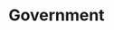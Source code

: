 # Government


<ul className='grid grid-cols-1 md:grid-cols-2 lg:grid-cols-3 xl:grid-cols-4 gap-4 -ml-6'>
<ReferenceCard
    title="treasury_auctions"
    description="Government Treasury Auctions."
    url="government/treasury_auctions"
    command="true"
/>
<ReferenceCard
    title="us_yield_curve"
    description="US Yield Curve. Get United States yield curve."
    url="government/us_yield_curve"
    command="true"
/>
<ReferenceCard
    title="treasury_rates"
    description="Government Treasury Rates."
    url="government/treasury_rates"
    command="true"
/>
</ul>
